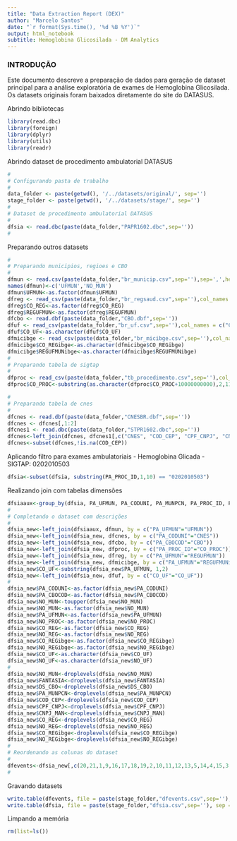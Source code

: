 ```yaml
---
title: "Data Extraction Report (DEX)"
author: "Marcelo Santos"
date: "`r format(Sys.time(), '%d %B %Y')`"
output: html_notebook
subtitle: Hemoglobina Glicosilada - DM Analytics
---
```


### INTRODUÇÃO

Este documento descreve a preparação de dados para geração de dataset principal para a análise exploratória de exames de Hemoglobina Glicosilada. Os datasets originais foram baixados diretamente do site do DATASUS.

Abrindo bibliotecas 
```r
library(read.dbc)
library(foreign)
library(dplyr)
library(utils)
library(readr)
```

Abrindo dataset de procedimento ambulatorial DATASUS
```r
#
# Configurando pasta de trabalho
#
data_folder <- paste(getwd(), '/../datasets/original/', sep='')
stage_folder <- paste(getwd(), '/../datasets/stage/', sep='')
#
# Dataset de procedimento ambulatorial DATASUS
#
dfsia <- read.dbc(paste(data_folder,"PAPR1602.dbc",sep=''))
#
```

Preparando outros datasets
```r
#
# Preparando municipios, regioes e CBO
#
dfmun <- read.csv(paste(data_folder,"br_municip.csv",sep=''),sep=',',header=F)
names(dfmun)<-c('UFMUN','NO_MUN')
dfmun$UFMUN<-as.factor(dfmun$UFMUN)
dfreg <- read_csv(paste(data_folder,"br_regsaud.csv",sep=''),col_names = c("CO_REG","NO_REG", "REGUFMUN"), locale = locale(encoding = "ISO-8859-1"), skip=1)
dfreg$CO_REG<-as.factor(dfreg$CO_REG)
dfreg$REGUFMUN<-as.factor(dfreg$REGUFMUN)
dfcbo <- read.dbf(paste(data_folder,"CBO.dbf",sep=''))
dfuf <- read_csv(paste(data_folder,"br_uf.csv",sep=''),col_names = c("CO_UF","NO_UF"), locale = locale(encoding = "ISO-8859-1"))
dfuf$CO_UF<-as.character(dfuf$CO_UF)
dfmicibge <- read_csv(paste(data_folder,"br_micibge.csv",sep=''),col_names = c("CO_REGibge","NO_REGibge", "REGUFMUNibge"), locale = locale(encoding = "ISO-8859-1"))
dfmicibge$CO_REGibge<-as.character(dfmicibge$CO_REGibge)
dfmicibge$REGUFMUNibge<-as.character(dfmicibge$REGUFMUNibge)
#
# Preparando tabela de sigtap
#
dfproc <- read_csv(paste(data_folder,"tb_procedimento.csv",sep=''),col_names = c("CO_PROC","NO_PROC"), locale = locale(encoding = "ISO-8859-1"))
dfproc$CO_PROC<-substring(as.character(dfproc$CO_PROC+10000000000),2,11)
```
```r
#
# Preparando tabela de cnes
#
dfcnes <- read.dbf(paste(data_folder,"CNESBR.dbf",sep=''))
dfcnes <- dfcnes[,1:2]
dfcnes1 <- read.dbc(paste(data_folder,"STPR1602.dbc",sep=''))
dfcnes<-left_join(dfcnes, dfcnes1[,c("CNES", "COD_CEP", "CPF_CNPJ", "CNPJ_MAN")], by = c("CNES"="CNES"))
dfcnes<-subset(dfcnes,!is.na(COD_CEP))
```

Aplicando filtro para exames ambulatoriais - Hemoglobina Glicada - SIGTAP: 0202010503

```r
dfsia<-subset(dfsia, substring(PA_PROC_ID,1,10) == "0202010503")
```

Realizando join com tabelas dimensões

```r
dfsiaaux<-group_by(dfsia, PA_UFMUN, PA_CODUNI, PA_MUNPCN, PA_PROC_ID, PA_CBOCOD)%>% summarize(count=n(),qtde=sum(PA_QTDAPR),total=sum(PA_VALAPR))   
#
# Completando o dataset com descrições
#
dfsia_new<-left_join(dfsiaaux, dfmun, by = c("PA_UFMUN"="UFMUN"))
dfsia_new<-left_join(dfsia_new, dfcnes, by = c("PA_CODUNI"="CNES"))
dfsia_new<-left_join(dfsia_new, dfcbo, by = c("PA_CBOCOD"="CBO"))
dfsia_new<-left_join(dfsia_new, dfproc, by = c("PA_PROC_ID"="CO_PROC"))
dfsia_new<-left_join(dfsia_new, dfreg, by = c("PA_UFMUN"="REGUFMUN"))
dfsia_new<-left_join(dfsia_new, dfmicibge, by = c("PA_UFMUN"="REGUFMUNibge"))
dfsia_new$CO_UF<-substring(dfsia_new$PA_UFMUN, 1,2)
dfsia_new<-left_join(dfsia_new, dfuf, by = c("CO_UF"="CO_UF"))
#
dfsia_new$PA_CODUNI<-as.factor(dfsia_new$PA_CODUNI)
dfsia_new$PA_CBOCOD<-as.factor(dfsia_new$PA_CBOCOD)
dfsia_new$NO_MUN<-toupper(dfsia_new$NO_MUN)
dfsia_new$NO_MUN<-as.factor(dfsia_new$NO_MUN)
dfsia_new$PA_UFMUN<-as.factor(dfsia_new$PA_UFMUN)
dfsia_new$NO_PROC<-as.factor(dfsia_new$NO_PROC)
dfsia_new$CO_REG<-as.factor(dfsia_new$CO_REG)
dfsia_new$NO_REG<-as.factor(dfsia_new$NO_REG)
dfsia_new$CO_REGibge<-as.factor(dfsia_new$CO_REGibge)
dfsia_new$NO_REGibge<-as.factor(dfsia_new$NO_REGibge)
dfsia_new$CO_UF<-as.character(dfsia_new$CO_UF)
dfsia_new$NO_UF<-as.character(dfsia_new$NO_UF)
#
dfsia_new$NO_MUN<-droplevels(dfsia_new$NO_MUN)
dfsia_new$FANTASIA<-droplevels(dfsia_new$FANTASIA)
dfsia_new$DS_CBO<-droplevels(dfsia_new$DS_CBO)
dfsia_new$PA_MUNPCN<-droplevels(dfsia_new$PA_MUNPCN)
dfsia_new$COD_CEP<-droplevels(dfsia_new$COD_CEP)
dfsia_new$CPF_CNPJ<-droplevels(dfsia_new$CPF_CNPJ)
dfsia_new$CNPJ_MAN<-droplevels(dfsia_new$CNPJ_MAN)
dfsia_new$CO_REG<-droplevels(dfsia_new$CO_REG)
dfsia_new$NO_REG<-droplevels(dfsia_new$NO_REG)
dfsia_new$CO_REGibge<-droplevels(dfsia_new$CO_REGibge)
dfsia_new$NO_REGibge<-droplevels(dfsia_new$NO_REGibge)
#
# Reordenando as colunas do dataset
#
dfevents<-dfsia_new[,c(20,21,1,9,16,17,18,19,2,10,11,12,13,5,14,4,15,3,6,7,8)]
#
```

Gravando datasets

```r
write.table(dfevents, file = paste(stage_folder,"dfevents.csv",sep=''), sep = ",", row.names=FALSE)
write.table(dfsia, file = paste(stage_folder,"dfsia.csv",sep=''), sep = ",", row.names=FALSE)
```

Limpando a memória
```r
rm(list=ls())
```

